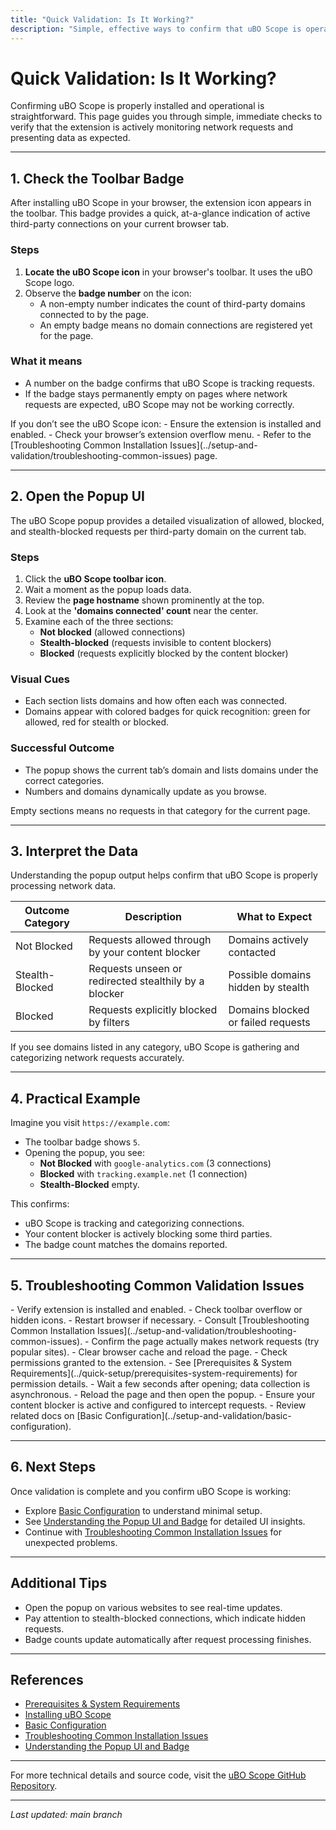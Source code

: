 ```yaml
---
title: "Quick Validation: Is It Working?"
description: "Simple, effective ways to confirm that uBO Scope is operational. This includes checking the toolbar badge, opening the popup, and interpreting the displayed third-party connection data to gain instant feedback."
---
```


# Quick Validation: Is It Working?

Confirming uBO Scope is properly installed and operational is straightforward. This page guides you through simple, immediate checks to verify that the extension is actively monitoring network requests and presenting data as expected.

---

## 1. Check the Toolbar Badge

After installing uBO Scope in your browser, the extension icon appears in the toolbar. This badge provides a quick, at-a-glance indication of active third-party connections on your current browser tab.

### Steps

1. **Locate the uBO Scope icon** in your browser's toolbar. It uses the uBO Scope logo.
2. Observe the **badge number** on the icon:
   - A non-empty number indicates the count of third-party domains connected to by the page.
   - An empty badge means no domain connections are registered yet for the page.

### What it means

- A number on the badge confirms that uBO Scope is tracking requests.
- If the badge stays permanently empty on pages where network requests are expected, uBO Scope may not be working correctly.

<Check>
If you don’t see the uBO Scope icon:
- Ensure the extension is installed and enabled.
- Check your browser’s extension overflow menu.
- Refer to the [Troubleshooting Common Installation Issues](../setup-and-validation/troubleshooting-common-issues) page.
</Check>

---

## 2. Open the Popup UI

The uBO Scope popup provides a detailed visualization of allowed, blocked, and stealth-blocked requests per third-party domain on the current tab.

### Steps

1. Click the **uBO Scope toolbar icon**.
2. Wait a moment as the popup loads data.
3. Review the **page hostname** shown prominently at the top.
4. Look at the **'domains connected' count** near the center.
5. Examine each of the three sections:
   - **Not blocked** (allowed connections)
   - **Stealth-blocked** (requests invisible to content blockers)
   - **Blocked** (requests explicitly blocked by the content blocker)

### Visual Cues

- Each section lists domains and how often each was connected.
- Domains appear with colored badges for quick recognition: green for allowed, red for stealth or blocked.

### Successful Outcome

- The popup shows the current tab’s domain and lists domains under the correct categories.
- Numbers and domains dynamically update as you browse.

<Note>
Empty sections means no requests in that category for the current page.
</Note>

---

## 3. Interpret the Data

Understanding the popup output helps confirm that uBO Scope is properly processing network data.

| Outcome Category  | Description                                              | What to Expect                         |
|-------------------|----------------------------------------------------------|--------------------------------------|
| Not Blocked       | Requests allowed through by your content blocker          | Domains actively contacted           |
| Stealth-Blocked   | Requests unseen or redirected stealthily by a blocker     | Possible domains hidden by stealth   |
| Blocked           | Requests explicitly blocked by filters                    | Domains blocked or failed requests   |

If you see domains listed in any category, uBO Scope is gathering and categorizing network requests accurately.

---

## 4. Practical Example

Imagine you visit `https://example.com`:

- The toolbar badge shows `5`.
- Opening the popup, you see:
  - **Not Blocked** with `google-analytics.com` (3 connections)
  - **Blocked** with `tracking.example.net` (1 connection)
  - **Stealth-Blocked** empty.

This confirms:
- uBO Scope is tracking and categorizing connections.
- Your content blocker is actively blocking some third parties.
- The badge count matches the domains reported.

---

## 5. Troubleshooting Common Validation Issues

<AccordionGroup title="Troubleshooting Validation Steps">
<Accordion title="No Toolbar Badge Visible">
- Verify extension is installed and enabled.
- Check toolbar overflow or hidden icons.
- Restart browser if necessary.
- Consult [Troubleshooting Common Installation Issues](../setup-and-validation/troubleshooting-common-issues).
</Accordion>
<Accordion title="Badge Always Empty">
- Confirm the page actually makes network requests (try popular sites).
- Clear browser cache and reload the page.
- Check permissions granted to the extension.
- See [Prerequisites & System Requirements](../quick-setup/prerequisites-system-requirements) for permission details.
</Accordion>
<Accordion title="Popup Shows 'NO DATA' or Is Empty">
- Wait a few seconds after opening; data collection is asynchronous.
- Reload the page and then open the popup.
- Ensure your content blocker is active and configured to intercept requests.
- Review related docs on [Basic Configuration](../setup-and-validation/basic-configuration).
</Accordion>
</AccordionGroup>

---

## 6. Next Steps

Once validation is complete and you confirm uBO Scope is working:

- Explore [Basic Configuration](../setup-and-validation/basic-configuration) to understand minimal setup.
- See [Understanding the Popup UI and Badge](../../guides/getting-started/understanding-the-popup) for detailed UI insights.
- Continue with [Troubleshooting Common Installation Issues](../setup-and-validation/troubleshooting-common-issues) for unexpected problems.

---

## Additional Tips

- Open the popup on various websites to see real-time updates.
- Pay attention to stealth-blocked connections, which indicate hidden requests.
- Badge counts update automatically after request processing finishes.

---

## References

- [Prerequisites & System Requirements](../quick-setup/prerequisites-system-requirements)
- [Installing uBO Scope](../quick-setup/installing-extension)
- [Basic Configuration](../setup-and-validation/basic-configuration)
- [Troubleshooting Common Installation Issues](../setup-and-validation/troubleshooting-common-issues)
- [Understanding the Popup UI and Badge](../../guides/getting-started/understanding-the-popup)

---

For more technical details and source code, visit the [uBO Scope GitHub Repository](https://github.com/gorhill/uBO-Scope).

---

_Last updated: main branch_  
